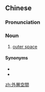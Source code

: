 {{also|外层空间}}
==Chinese==
{{zh-forms|s=外层空间|type=22}}

===Pronunciation===
{{zh-pron
|m=wàicéng kōngjiān
|cat=n
}}

===Noun===
{{zh-noun}}

# [[outer space]]

====Synonyms====
* {{zh-l|太空}}
* {{zh-l|宇宙空間}}

[[zh:外層空間]]
